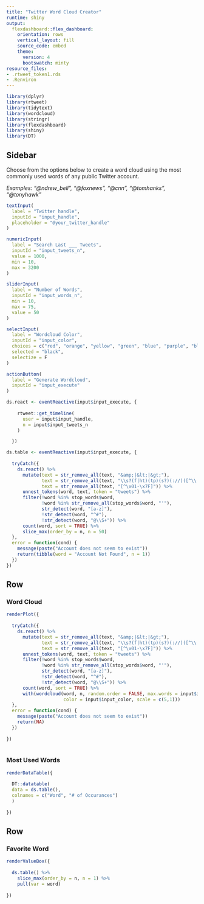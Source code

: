 ---
title: "Twitter Word Cloud Creator"
runtime: shiny
output:
  flexdashboard::flex_dashboard:
    orientation: rows
    vertical_layout: fill
    source_code: embed
    theme:
      version: 4
      bootswatch: minty
resource_files:
- .rtweet_token1.rds
- .Renviron
---

```{r setup, include=FALSE}
library(dplyr)
library(rtweet)
library(tidytext)
library(wordcloud)
library(stringr)
library(flexdashboard)
library(shiny)
library(DT)

```

Sidebar {.sidebar} 
-----------------------------------------------------------------------

Choose from the options below to create a word cloud using the most commonly used words of any public Twitter account.

*Examples: "@ndrew_bell", "@foxnews", "@cnn", "@tomhanks", "@tonyhawk"*

```{r}

textInput(
  label = "Twitter handle",
  inputId = "input_handle",
  placeholder = "@your_twitter_handle"
)

numericInput(
  label = "Search Last ___ Tweets",
  inputId = "input_tweets_n",
  value = 1000,
  min = 10,
  max = 3200
)

sliderInput(
  label = "Number of Words",
  inputId = "input_words_n",
  min = 10,
  max = 75,
  value = 50
)

selectInput(
  label = "Wordcloud Color",
  inputId = "input_color",
  choices = c("red", "orange", "yellow", "green", "blue", "purple", "black"),
  selected = "black",
  selectize = F
)

actionButton(
  label = "Generate Wordcloud",
  inputId = "input_execute"
)

ds.react <- eventReactive(input$input_execute, {
  
    rtweet::get_timeline(
      user = input$input_handle,
      n = input$input_tweets_n
    )

  })

ds.table <- eventReactive(input$input_execute, {
  
  tryCatch({
    ds.react() %>%
      mutate(text = str_remove_all(text, "&amp;|&lt;|&gt;"),
             text = str_remove_all(text, "\\s?(f|ht)(tp)(s?)(://)([^\\.]*)[\\.|/](\\S*)"),
             text = str_remove_all(text, "[^\x01-\x7F]")) %>% 
      unnest_tokens(word, text, token = "tweets") %>%
      filter(!word %in% stop_words$word,
             !word %in% str_remove_all(stop_words$word, "'"),
             str_detect(word, "[a-z]"),
             !str_detect(word, "^#"),         
             !str_detect(word, "@\\S+")) %>%
      count(word, sort = TRUE) %>%
      slice_max(order_by = n, n = 50)
  },
  error = function(cond) {
    message(paste("Account does not seem to exist"))
    return(tibble(word = "Account Not Found", n = 1))
  })
})

```


Row 
-----------------------------------------------------------------------

### Word Cloud

```{r}

renderPlot({
  
  tryCatch({
    ds.react() %>%
      mutate(text = str_remove_all(text, "&amp;|&lt;|&gt;"),
             text = str_remove_all(text, "\\s?(f|ht)(tp)(s?)(://)([^\\.]*)[\\.|/](\\S*)"),
             text = str_remove_all(text, "[^\x01-\x7F]")) %>% 
      unnest_tokens(word, text, token = "tweets") %>%
      filter(!word %in% stop_words$word,
             !word %in% str_remove_all(stop_words$word, "'"),
             str_detect(word, "[a-z]"),
             !str_detect(word, "^#"),         
             !str_detect(word, "@\\S+")) %>%
      count(word, sort = TRUE) %>% 
      with(wordcloud(word, n, random.order = FALSE, max.words = input$input_words_n,
                     color = input$input_color, scale = c(5,1)))
  },
  error = function(cond) {
    message(paste("Account does not seem to exist"))
    return(NA)
  })
  
})
  
```

### Most Used Words

```{r}

renderDataTable({
  
  DT::datatable(
  data = ds.table(),
  colnames = c("Word", "# of Occurances")
  )
  
})

```

Row
---------------

### Favorite Word

```{r}

renderValueBox({
  
  ds.table() %>%
    slice_max(order_by = n, n = 1) %>%
    pull(var = word)
  
})

```



